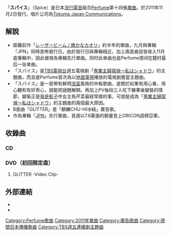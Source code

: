 {{Infobox Single 
| Name           = スパイス<br /><small>Spice</small> 
| Cover          = Perfume_spice.jpg
| Artist         = [[Perfume_(日本音樂團體)|Perfume]]
| Album          = [[JPN_(Perfume專輯)|JPN]]
| A-side         = 
| B-side         = GLITTER
| Released       = 2011年11月2日
| Recorded       = 
| Genre          = [[流行電音|流行電音]] 
| Length         = 17分11秒
| Label          = [[Tokuma_Japan_Communications|Tokuma Japan Communications]]
| Producer       = [[中田康貴|中田康貴]]
| Certification  = *金唱片 ([[日本唱片協會|日本唱片協會]])
| Misc           = {{External music video|{{YouTube|id = biMO46z_VSY|title = Official Music Video：Perfume 「スパイス」}}}}
<br />{{External music video|{{YouTube|id = H3RBn3MG8ms|title = Official Music Video：Perfume 「GLITTER」}}}}
| Last single    = [[Laser_Beam/微香|レーザービーム / 微かなカオリ]]<br />（2011年）
| This single    = '''スパイス'''<br />（2011年） 
| Next single    = [[Spring_of_Life|Spring of Life]]（2012年）
{{Extra album cover 2
  | Upper caption = 初回限定盘（CD+DVD）封面
  | Type=single
  | Cover = Perfume_spice_limited.jpg
    }}
}}
{{japanese|japanese=スパイス|romaji=Supaisu}}

「'''スパイス'''」（Spice）是日本[[流行電音|流行電音]]組合[[Perfume_(日本音樂團體)|Perfume]]第十四張[[單曲|單曲]]。於2011年11月2日發行。唱片公司為[[德間日本傳播|Tokuma Japan Communications]]。

== 解說 ==
* 距離前作「[[Laser_Beam/微香|レーザービーム / 微かなカオリ]]」約半年的單曲，九月與專輯「JPN」同時宣佈發行日。由於發行日與專輯相近，加上兩首曲目皆收入11月底專輯中，因此被視為專輯先行單曲。同时此单曲也是Perfume德间在籍时最后一张单曲。
* 「スパイス」是[[TBS電視台|TBS電視台]]週五電視劇「[[我是影子|専業主婦探偵〜私はシャドウ]]」的主題曲，而且是Perfume首次為以[[地面電視|地面電視]]播放的電視劇擔當主題曲。
* 「スパイス」是一首帶有鮮明[[浩室|浩室]]風格的中板歌曲，是關於如果有用心看，用心聽和有好奇心，就能把謎題解開。再加上PV後段三人吃下糖果後變裝的情節，變裝正是[[我是影子|我是影子]]中女主角芹菜最經常做的事，可說是成為「[[我是影子|専業主婦探偵〜私はシャドウ]]」的主題曲的兩個最大原因。
* B面曲「GLITTER」是「麒麟CHU-HI冰結」廣告歌。
* 作為專輯「[[JPN_(Perfume專輯)|JPN]]」先行單曲，首週以7.6萬張的銷量登上ORICON週榜亞軍。

== 收錄曲 ==
=== CD ===
{{tracklist
| all_writing  = [[中田康貴|中田康貴]]（包括編曲）
| total_length = 17:11

| title1       = スパイス
| note1        = [[TBS電視台|TBS電視台]]週五電視劇「専業主婦探偵〜私はシャドウ」主題曲
| length1      = 3:53 

| title2       = GLITTER
| note2        = 麒麟啤酒「麒麟CHU-HI冰結」廣告歌
| length2      = 5:04

| title3       = スパイス -Original Instrumental-
| length3      = 3:52

| title4       = GLITTER -Original Instrumental-
| length4      = 5:02 
}}

=== DVD（初回限定盘） ===
#GLITTER -Video Clip-

== 外部連結 ==
* {{YouTube|id = biMO46z_VSY|title = Official Music Video：Perfume 「スパイス」}}
* {{YouTube|id = H3RBn3MG8ms|title = Official Music Video：Perfume 「GLITTER」}}

{{Perfume}}
{{TBS週五連續劇主題曲2010年代前半部}}
{{DEFAULTSORT:Spice}}

[[Category:Perfume歌曲|Category:Perfume歌曲]]
[[Category:2011年單曲|Category:2011年單曲]]
[[Category:廣告歌曲|Category:廣告歌曲]]
[[Category:德間日本傳播歌曲|Category:德間日本傳播歌曲]]
[[Category:TBS週五連續劇主題曲|Category:TBS週五連續劇主題曲]]